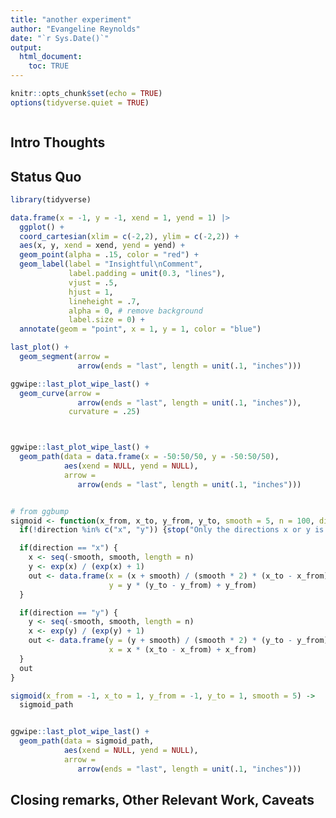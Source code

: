 ```yaml
---
title: "another experiment"
author: "Evangeline Reynolds"
date: "`r Sys.Date()`"
output: 
  html_document:
    toc: TRUE
---
```


```r
knitr::opts_chunk$set(echo = TRUE)
options(tidyverse.quiet = TRUE)
```

```r



```


## Intro Thoughts


## Status Quo

```r
library(tidyverse)

data.frame(x = -1, y = -1, xend = 1, yend = 1) |>
  ggplot() + 
  coord_cartesian(xlim = c(-2,2), ylim = c(-2,2)) +
  aes(x, y, xend = xend, yend = yend) + 
  geom_point(alpha = .15, color = "red") +
  geom_label(label = "Insightful\nComment", 
             label.padding = unit(0.3, "lines"),
             vjust = .5, 
             hjust = 1,
             lineheight = .7,
             alpha = 0, # remove background
             label.size = 0) +
  annotate(geom = "point", x = 1, y = 1, color = "blue")

last_plot() +
  geom_segment(arrow = 
               arrow(ends = "last", length = unit(.1, "inches")))

ggwipe::last_plot_wipe_last() +
  geom_curve(arrow = 
               arrow(ends = "last", length = unit(.1, "inches")),
             curvature = .25)



ggwipe::last_plot_wipe_last() +
  geom_path(data = data.frame(x = -50:50/50, y = -50:50/50),
            aes(xend = NULL, yend = NULL),
            arrow = 
               arrow(ends = "last", length = unit(.1, "inches")))


# from ggbump
sigmoid <- function(x_from, x_to, y_from, y_to, smooth = 5, n = 100, direction = "x") {
  if(!direction %in% c("x", "y")) {stop("Only the directions x or y is allowed.")}

  if(direction == "x") {
    x <- seq(-smooth, smooth, length = n)
    y <- exp(x) / (exp(x) + 1)
    out <- data.frame(x = (x + smooth) / (smooth * 2) * (x_to - x_from) + x_from,
                      y = y * (y_to - y_from) + y_from)
  }

  if(direction == "y") {
    y <- seq(-smooth, smooth, length = n)
    x <- exp(y) / (exp(y) + 1)
    out <- data.frame(y = (y + smooth) / (smooth * 2) * (y_to - y_from) + y_from,
                      x = x * (x_to - x_from) + x_from)
  }
  out
}

sigmoid(x_from = -1, x_to = 1, y_from = -1, y_to = 1, smooth = 5) ->
  sigmoid_path


ggwipe::last_plot_wipe_last() +
  geom_path(data = sigmoid_path,
            aes(xend = NULL, yend = NULL),
            arrow = 
               arrow(ends = "last", length = unit(.1, "inches")))

```





## Closing remarks, Other Relevant Work, Caveats
